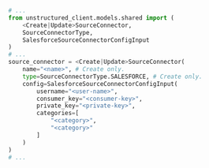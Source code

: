 ```python Python SDK
# ...
from unstructured_client.models.shared import (
    <Create|Update>SourceConnector,
    SourceConnectorType,
    SalesforceSourceConnectorConfigInput
)
# ...
source_connector = <Create|Update>SourceConnector(
    name="<name>", # Create only.
    type=SourceConnectorType.SALESFORCE, # Create only.
    config=SalesforceSourceConnectorConfigInput( 
        username="<user-name>",
        consumer_key="<consumer-key>",
        private_key="<private-key>",
        categories=[
            "<category>",
            "<category>"
        ]
    )
)
# ...
```